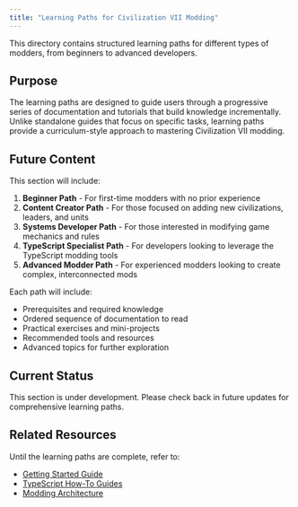 ```yaml
---
title: "Learning Paths for Civilization VII Modding"
---
```


This directory contains structured learning paths for different types of modders, from beginners to advanced developers.

## Purpose

The learning paths are designed to guide users through a progressive series of documentation and tutorials that build knowledge incrementally. Unlike standalone guides that focus on specific tasks, learning paths provide a curriculum-style approach to mastering Civilization VII modding.

## Future Content

This section will include:

1. **Beginner Path** - For first-time modders with no prior experience
2. **Content Creator Path** - For those focused on adding new civilizations, leaders, and units
3. **Systems Developer Path** - For those interested in modifying game mechanics and rules
4. **TypeScript Specialist Path** - For developers looking to leverage the TypeScript modding tools
5. **Advanced Modder Path** - For experienced modders looking to create complex, interconnected mods

Each path will include:
- Prerequisites and required knowledge
- Ordered sequence of documentation to read
- Practical exercises and mini-projects
- Recommended tools and resources
- Advanced topics for further exploration

## Current Status

This section is under development. Please check back in future updates for comprehensive learning paths.

## Related Resources

Until the learning paths are complete, refer to:
- [Getting Started Guide](/community/guides/getting-started)
- [TypeScript How-To Guides](/community/guides/typescript/howto/index)
- [Modding Architecture](/community/guides/modding-architecture) 